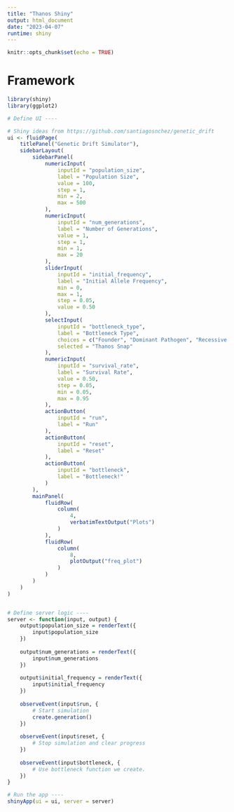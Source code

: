 ```yaml
---
title: "Thanos Shiny"
output: html_document
date: "2023-04-07"
runtime: shiny
---
```


```r
knitr::opts_chunk$set(echo = TRUE)
```

# Framework

```r
library(shiny)
library(ggplot2)

# Define UI ----

# Shiny ideas from https://github.com/santiagosnchez/genetic_drift
ui <- fluidPage(
    titlePanel("Genetic Drift Simulator"),
    sidebarLayout(
        sidebarPanel(
            numericInput(
                inputId = "population_size", 
                label = "Population Size", 
                value = 100, 
                step = 1, 
                min = 2,
                max = 500
            ), 
            numericInput(
                inputId = "num_generations",
                label = "Number of Generations",
                value = 1,
                step = 1,
                min = 1,
                max = 20
            ),
            sliderInput(
                inputId = "initial_frequency", 
                label = "Initial Allele Frequency", 
                min = 0, 
                max = 1, 
                step = 0.05, 
                value = 0.50
            ), 
            selectInput(
                inputId = "bottleneck_type",
                label = "Bottleneck Type",
                choices = c("Founder", "Dominant Pathogen", "Recessive Pathogen", "Natural Disaster", "Thanos Snap"),
                selected = "Thanos Snap"
            ),
            numericInput(
                inputId = "survival_rate",
                label = "Survival Rate",
                value = 0.50,
                step = 0.05, 
                min = 0.05,
                max = 0.95
            ),
            actionButton(
                inputId = "run", 
                label = "Run"
            ), 
            actionButton(
                inputId = "reset", 
                label = "Reset"
            ), 
            actionButton(
                inputId = "bottleneck", 
                label = "Bottleneck!"
            )
        ),
        mainPanel(
            fluidRow(
                column(
                    4, 
                    verbatimTextOutput("Plots")
                )
            ),
            fluidRow(
                column(
                    8, 
                    plotOutput("freq_plot")
                )
            )
        )
    )
)


# Define server logic ----
server <- function(input, output) {
    output$population_size = renderText({
        input$population_size
    })
    
    output$num_generations = renderText({
        input$num_generations
    })
    
    output$initial_frequency = renderText({
        input$initial_frequency
    })
    
    observeEvent(input$run, {
        # Start simulation
        create.generation()
    })
    
    observeEvent(input$reset, {
        # Stop simulation and clear progress
    })
    
    observeEvent(input$bottleneck, {
        # Use bottleneck function we create.
    })
}

# Run the app ----
shinyApp(ui = ui, server = server)



```




